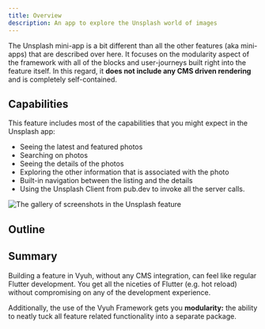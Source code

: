 ```yaml
---
title: Overview
description: An app to explore the Unsplash world of images
---
```



The Unsplash mini-app is a bit different than all the other features (aka
mini-apps) that are described over here. It focuses on the modularity aspect of
the framework with all of the blocks and user-journeys built right into the
feature itself. In this regard, it **does not include any CMS driven rendering**
and is completely self-contained.

## Capabilities

This feature includes most of the capabilities that you might expect in the
Unsplash app:

- Seeing the latest and featured photos
- Searching on photos
- Seeing the details of the photos
- Exploring the other information that is associated with the photo
- Built-in navigation between the listing and the details
- Using the Unsplash Client from pub.dev to invoke all the server calls.

![The gallery of screenshots in the Unsplash feature](images/unsplash-app.png)

## Outline

<LinkCard
  href="/examples/unsplash/the-featuredescriptor"
  title="The FeatureDescriptor"
/>

<LinkCard
  href="/examples/unsplash/navigation-and-routes"
  title="Navigation and Routes"
/>

<LinkCard
  href="/examples/unsplash/separation-of-concerns"
  title="Separation of Concerns"
/>

<LinkCard href="/examples/unsplash/the-widgets" title="Widgets" />

## Summary

Building a feature in Vyuh, without any CMS integration, can feel like regular
Flutter development. You get all the niceties of Flutter (e.g. hot reload)
without compromising on any of the development experience.

Additionally, the use of the Vyuh Framework gets you **modularity:** the ability
to neatly tuck all feature related functionality into a separate package.
